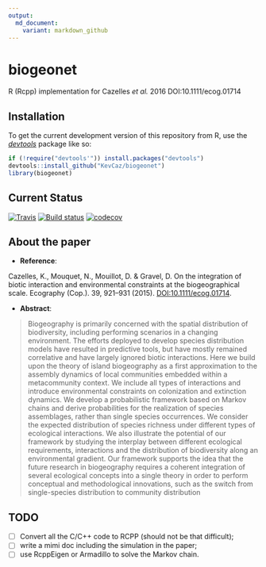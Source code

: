 ```yaml
---
output:
  md_document:
    variant: markdown_github
---
```



# biogeonet

R (Rcpp) implementation for Cazelles *et al.* 2016 DOI:10.1111/ecog.01714


## Installation

To get the current development version of this repository from R, use the
[*devtools*](http://cran.r-project.org/web/packages/devtools/index.html) package like so:

```r
if (!require("devtools'")) install.packages("devtools")
devtools::install_github("KevCaz/biogeonet")
library(biogeonet)
```

## Current Status

[![Travis](https://travis-ci.org/KevCaz/recruitR.svg?branch=master)](https://travis-ci.org/KevCaz/biogeonet)
[![Build status](https://ci.appveyor.com/api/projects/status/sk3sbvusvcyy0at0?svg=true)](https://ci.appveyor.com/project/KevCaz/biogeonet/build/1.0.7)
[![codecov](https://codecov.io/gh/KevCaz/biogeonet/branch/master/graphs/badge.svg)](https://codecov.io/gh/KevCaz/biogeonet)





## About the paper

- **Reference**:

Cazelles, K., Mouquet, N., Mouillot, D. & Gravel, D. On the integration of biotic interaction and environmental constraints at the biogeographical scale. Ecography (Cop.). 39, 921–931 (2015).
[DOI:10.1111/ecog.01714](http://onlinelibrary.wiley.com/doi/10.1111/ecog.01714/abstract).

- **Abstract**:

> Biogeography is primarily concerned with the spatial distribution of biodiversity, including performing scenarios in a changing environment. The efforts deployed to develop species distribution models have resulted in predictive tools, but have mostly remained correlative and have largely ignored biotic interactions. Here we build upon the theory of island biogeography as a first approximation to the assembly dynamics of local communities embedded within a metacommunity context. We include all types of interactions and introduce environmental constraints on colonization and extinction dynamics. We develop a probabilistic framework based on Markov chains and derive probabilities for the realization of species assemblages, rather than single species occurrences. We consider the expected distribution of species richness under different types of ecological interactions. We also illustrate the potential of our framework by studying the interplay between different ecological requirements, interactions and the distribution of biodiversity along an environmental gradient. Our framework supports the idea that the future research in biogeography requires a coherent integration of several ecological concepts into a single theory in order to perform conceptual and methodological innovations, such as the switch from single-species distribution to community distribution

## TODO

- [ ] Convert all the C/C++ code to RCPP (should not be that difficult);
- [ ] write a mimi doc including the simulation in the paper;
- [ ] use RcppEigen or Armadillo to solve the Markov chain.
